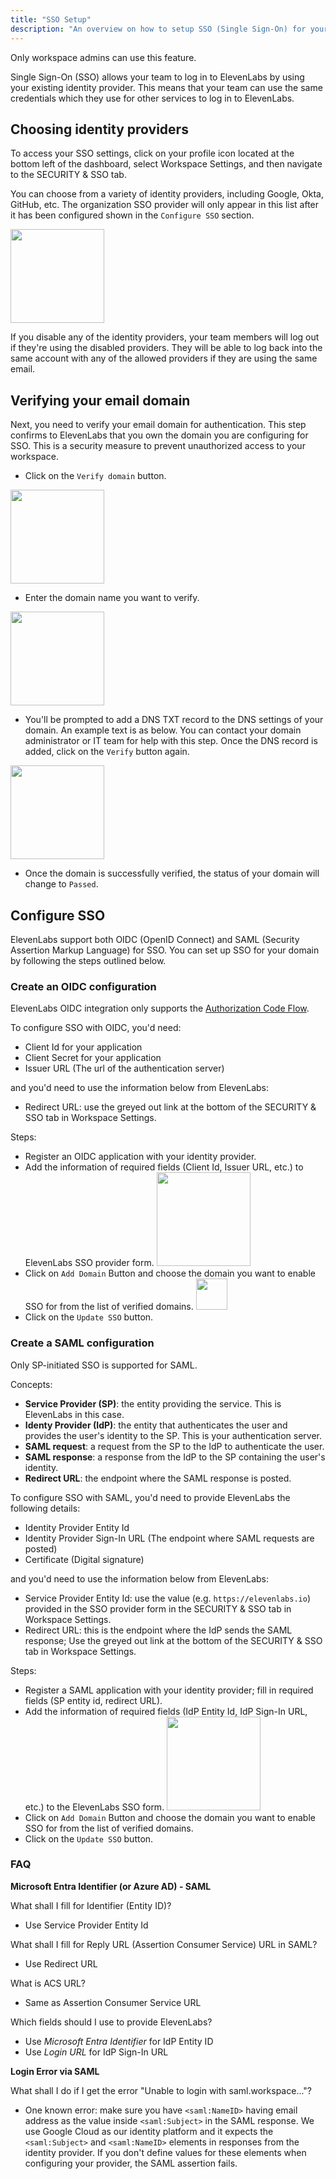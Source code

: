 ```yaml
---
title: "SSO Setup"
description: "An overview on how to setup SSO (Single Sign-On) for your team."
---
```


<Info> Only workspace admins can use this feature. </Info>

Single Sign-On (SSO) allows your team to log in to ElevenLabs by using your existing identity provider. This means that your team can use the same credentials which they use for other services to log in to ElevenLabs.

## Choosing identity providers

To access your SSO settings, click on your profile icon located at the bottom left of the dashboard, select Workspace Settings, and then navigate to the SECURITY & SSO tab.

You can choose from a variety of identity providers, including Google, Okta, GitHub, etc. The organization SSO provider will only appear in this list after it has been configured shown in the `Configure SSO` section.

<img height="150" src="/product/workspace/images/identity_providers.webp" />

If you disable any of the identity providers, your team members will log out if they're using the disabled providers. They will be able to log back into the same account with any of the allowed providers if they are using the same email.

## Verifying your email domain

Next, you need to verify your email domain for authentication. This step confirms to ElevenLabs that you own the domain you are configuring for SSO. This is a security measure to prevent unauthorized access to your workspace.

- Click on the `Verify domain` button.

<img height="150" src="/product/workspace/images/verify_domain_button.webp" />

- Enter the domain name you want to verify.

<img height="150" src="/product/workspace/images/domain_verification.webp" />

- You'll be prompted to add a DNS TXT record to the DNS settings of your domain. An example text is as below. You can contact your domain administrator or IT team for help with this step. Once the DNS record is added, click on the `Verify` button again.

<img height="150" src="/product/workspace/images/dns_records.webp" />

- Once the domain is successfully verified, the status of your domain will change to `Passed`.

## Configure SSO

ElevenLabs support both OIDC (OpenID Connect) and SAML (Security Assertion Markup Language) for SSO. You can set up SSO for your domain by following the steps outlined below.

### Create an OIDC configuration

ElevenLabs OIDC integration only supports the [Authorization Code Flow](https://auth0.com/docs/get-started/authentication-and-authorization-flow/authorization-code-flow).

To configure SSO with OIDC, you'd need:

- Client Id for your application
- Client Secret for your application
- Issuer URL (The url of the authentication server)

and you'd need to use the information below from ElevenLabs:

- Redirect URL: use the greyed out link at the bottom of the SECURITY & SSO tab in Workspace Settings.

Steps:

- Register an OIDC application with your identity provider.
- Add the information of required fields (Client Id, Issuer URL, etc.) to ElevenLabs SSO provider form.
  <img height="150" src="/product/workspace/images/sso_oidc.webp" />
- Click on `Add Domain` Button and choose the domain you want to enable SSO for from the list of verified domains.
  <img height="50" src="/product/workspace/images/add_domains.webp" />
- Click on the `Update SSO` button.

### Create a SAML configuration

<Info> Only SP-initiated SSO is supported for SAML.</Info>

Concepts:

- **Service Provider (SP)**: the entity providing the service. This is ElevenLabs in this case.
- **Identy Provider (IdP)**: the entity that authenticates the user and provides the user's identity to the SP. This is your authentication server.
- **SAML request**: a request from the SP to the IdP to authenticate the user.
- **SAML response**: a response from the IdP to the SP containing the user's identity.
- **Redirect URL**: the endpoint where the SAML response is posted.

To configure SSO with SAML, you'd need to provide ElevenLabs the following details:

- Identity Provider Entity Id
- Identity Provider Sign-In URL (The endpoint where SAML requests are posted)
- Certificate (Digital signature)

and you'd need to use the information below from ElevenLabs:

- Service Provider Entity Id: use the value (e.g. `https://elevenlabs.io`) provided in the SSO provider form in the SECURITY & SSO tab in Workspace Settings.
- Redirect URL: this is the endpoint where the IdP sends the SAML response; Use the greyed out link at the bottom of the SECURITY & SSO tab in Workspace Settings.

Steps:

- Register a SAML application with your identity provider; fill in required fields (SP entity id, redirect URL).
- Add the information of required fields (IdP Entity Id, IdP Sign-In URL, etc.) to the ElevenLabs SSO form.
  <img height="150" src="/product/workspace/images/sso_saml.webp" />
- Click on `Add Domain` Button and choose the domain you want to enable SSO for from the list of verified domains.
- Click on the `Update SSO` button.

### FAQ

**Microsoft Entra Identifier (or Azure AD) - SAML**

What shall I fill for Identifier (Entity ID)?

- Use Service Provider Entity Id

What shall I fill for Reply URL (Assertion Consumer Service) URL in SAML?

- Use Redirect URL

What is ACS URL?

- Same as Assertion Consumer Service URL

Which fields should I use to provide ElevenLabs?

- Use _Microsoft Entra Identifier_ for IdP Entity ID
- Use _Login URL_ for IdP Sign-In URL

**Login Error via SAML**

What shall I do if I get the error "Unable to login with saml.workspace..."?

- One known error: make sure you have `<saml:NameID>` having email address as the value inside `<saml:Subject>` in the SAML response. We use Google Cloud as our identity platform and it expects the `<saml:Subject>` and `<saml:NameID>` elements in responses from the identity provider. If you don't define values for these elements when configuring your provider, the SAML assertion fails.

